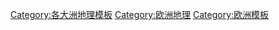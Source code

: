 [[Category:各大洲地理模板|Category:各大洲地理模板]]
[[Category:欧洲地理|Category:欧洲地理]]
[[Category:欧洲模板|Category:欧洲模板]]
